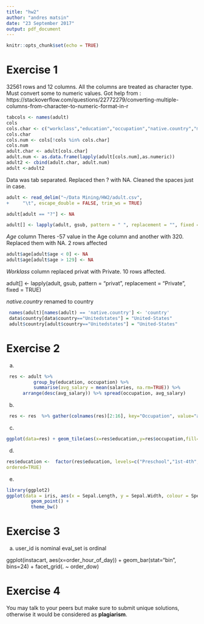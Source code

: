 ```yaml
---
title: "hw2"
author: "andres matsin"
date: "23 September 2017"
output: pdf_document
---
```


```r
knitr::opts_chunk$set(echo = TRUE)
```


# Exercise 1

32561 rows and 12 columns. All the columns are treated as character type. Must convert some to numeric values.
Got help from : https://stackoverflow.com/questions/22772279/converting-multiple-columns-from-character-to-numeric-format-in-r

```r
tabcols <- names(adult)
cols
cols.char <- c("workclass","education","occupation","native.country","male","female")
cols.char
cols.num <- cols[!cols %in% cols.char]
cols.num
adult.char <- adult[cols.char]
adult.num <- as.data.frame(lapply(adult[cols.num],as.numeric))
adult2 <- cbind(adult.char, adult.num)
adult <-adult2
```


Data was tab separated. Replaced then ? with NA. Cleaned the spaces just in case.

```r
adult <- read_delim("~/Data Mining/HW2/adult.csv", 
+     "\t", escape_double = FALSE, trim_ws = TRUE)

adult[adult == "?"] <- NA

adult[] <- lapply(adult, gsub, pattern = " ", replacement = "", fixed = TRUE)
```

*Age* column
Theres -57 value in the Age column and another with 320. Replaced them with NA. 2 rows affected
```r
adult$age[adult$age < 0] <- NA
adult$age[adult$age > 129] <- NA

```

*Worklass* column replaced privat with Private. 10 rows affected.

 adult[] <- lapply(adult, gsub, pattern = "privat", replacement = "Private", fixed = TRUE)
 
*native.country* renamed to country
```r
 names(adult)[names(adult) == 'native.country'] <- 'country'
 data$country[data$country=="Unitedstates"] = "United-States"
 adult$country[adult$country=="Unitedstates"] = "United-States"
```


# Exercise 2
a)
```r
 res <- adult %>%
          group_by(education, occupation) %>%
          summarise(avg_salary = mean(salaries, na.rm=TRUE)) %>%
      arrange(desc(avg_salary)) %>% spread(occupation, avg_salary)
```
b)

```r
 res <- res  %>% gather(colnames(res)[2:16], key="Occupation", value="average_salary")
```
c)
```r
ggplot(data=res) + geom_tile(aes(x=res$education,y=res$occupation,fill=res$average_salary))
```

d) 
```r
res$education <-  factor(res$education, levels=c("Preschool","1st-4th", "5th-6th", "7th-8th", "9th", "10th", "11th", "12th","Prof-school", "Some-college", "Bachelors", "HS-grad", "Masters", "Assoc-adm", "Assoc-voc", "Doctorate" ), ```
ordered=TRUE)
```
e)

```r
library(ggplot2)
ggplot(data = iris, aes(x = Sepal.Length, y = Sepal.Width, colour = Species)) + 
         geom_point() + 
         theme_bw()
```

# Exercise 3
a) user_id is nominal
eval_set is ordinal

ggplot(instacart, aes(x=order_hour_of_day)) +
  geom_bar(stat="bin", bins=24) +
  facet_grid(. ~ order_dow)


# Exercise 4
You may talk to your peers but make sure to submit unique solutions, otherwise it would be considered as **plagiarism**.
